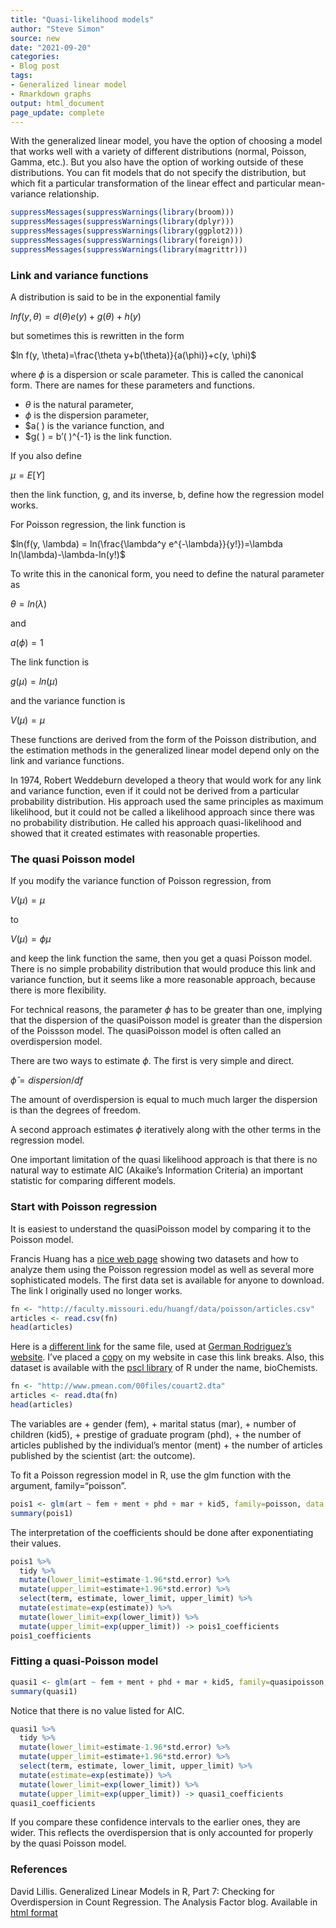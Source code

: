 ```yaml
---
title: "Quasi-likelihood models"
author: "Steve Simon"
source: new
date: "2021-09-20"
categories:
- Blog post
tags:
- Generalized linear model
- Rmarkdown graphs
output: html_document
page_update: complete
---
```


With the generalized linear model, you have the option of choosing a model that works well with a variety of different distributions (normal, Poisson, Gamma, etc.). But you also have the option of working outside of these distributions. You can fit models that do not specify the distribution, but which fit a particular transformation of the linear effect and particular mean-variance relationship.


```r
suppressMessages(suppressWarnings(library(broom)))
suppressMessages(suppressWarnings(library(dplyr)))
suppressMessages(suppressWarnings(library(ggplot2)))
suppressMessages(suppressWarnings(library(foreign)))
suppressMessages(suppressWarnings(library(magrittr)))
```

### Link and variance functions

A distribution is said to be in the exponential family

$ln f(y, \theta)=d(\theta)e(y)+g(\theta)+h(y)$

but sometimes this is rewritten in the form

$ln f(y, \theta)=\frac{\theta y+b(\theta)}{a(\phi)}+c(y, \phi)$

where $\phi$ is a dispersion or scale parameter. This is called the canonical form. There are names for these parameters and functions.

+ $\theta$ is the natural parameter,
+ $\phi$ is the dispersion parameter,
+ $a(\ ) is the variance function, and
+ $g(\ ) = b'(\ )^{-1} is the link function.

If you also define 

$\mu=E[Y]$

then the link function, g, and its inverse, b, define how the regression model works.

For Poisson regression, the link function is

$ln(f(y, \lambda) = ln(\frac{\lambda^y e^{-\lambda}}{y!})=\lambda ln(\lambda)-\lambda-ln(y!)$

To write this in the canonical form, you need to define the natural parameter as

$\theta=ln(\lambda)$

and

$a(\phi)=1$

The link function is

$g(\mu)=ln(\mu)$

and the variance function is

$V(\mu)=\mu$

These functions are derived from the form of the Poisson distribution, and the estimation methods in the generalized linear model depend only on the link and variance functions.

In 1974, Robert Weddeburn developed a theory that would work for any link and variance function, even if it could not be derived from a particular probability distribution. His approach used the same principles as maximum likelihood, but it could not be called a likelihood approach since there was no probability distribution. He called his approach quasi-likelihood and showed that it created estimates with reasonable properties.

### The quasi Poisson model

If you modify the variance function of Poisson regression, from 

$V(\mu)=\mu$

to

$V(\mu)=\phi \mu$

and keep the link function the same, then you get a quasi Poisson model. There is no simple probability distribution that would produce this link and variance function, but it seems like a more reasonable approach, because there is more flexibility.

For technical reasons, the parameter $\phi$ has to be greater than one, implying that the dispersion of the quasiPoisson model is greater than the dispersion of the Poissson model. The quasiPoisson model is often called an overdispersion model.

There are two ways to estimate $\phi$. The first is very simple and direct.

$\hat{\phi}= dispersion / df$

The amount of overdispersion is equal to much much larger the dispersion is than the degrees of freedom.

A second approach estimates $\phi$ iteratively along with the other terms in the regression model.

One important limitation of the quasi likelihood approach is that there is no natural way to estimate AIC (Akaike's Information Criteria) an important statistic for comparing different models.

<!---More--->

### Start with Poisson regression

It is easiest to understand the quasiPoisson model by comparing it to the Poisson model.

Francis Huang has a [nice web page][hua1] showing two datasets and how to analyze them using the Poisson regression model as well as several more sophisticated models. The first data set is available for anyone to download. The link I originally used no longer works.

```r
fn <- "http://faculty.missouri.edu/huangf/data/poisson/articles.csv"
articles <- read.csv(fn)
head(articles)
```

Here is a [different link][rod3] for the same file, used at [German Rodriguez's website][rod2]. I've placed a [copy][sim3] on my website in case this link breaks. Also, this dataset is available with the [pscl library][zei1] of R under the name, bioChemists.

```r
fn <- "http://www.pmean.com/00files/couart2.dta"
articles <- read.dta(fn)
head(articles)
```

[hua1]: https://francish.netlify.app/post/poisson-and-negative-binomial-regression-using-r/
[rod2]: https://data.princeton.edu/wws509/r/overdispersion
[rod3]: http://www.pmean.com/00files/couart2.dta
[sim3]: http://www.pmean.com/00files/couart2.dta
[zei1]: https://cran.r-project.org/web/packages/pscl/vignettes/countreg.pdf

The variables are
+ gender (fem),
+ marital status (mar),
+ number of children (kid5),
+ prestige of graduate program (phd), 
+ the number of articles published by the individual's mentor (ment)
+ the number of articles published by the scientist (art: the outcome).

To fit a Poisson regression model in R, use the glm function with the argument, family="poisson".

```r
pois1 <- glm(art ~ fem + ment + phd + mar + kid5, family=poisson, data = articles)
summary(pois1)
```

The interpretation of the coefficients should be done after exponentiating their values.

```r
pois1 %>%
  tidy %>%
  mutate(lower_limit=estimate-1.96*std.error) %>%
  mutate(upper_limit=estimate+1.96*std.error) %>%
  select(term, estimate, lower_limit, upper_limit) %>%
  mutate(estimate=exp(estimate)) %>%
  mutate(lower_limit=exp(lower_limit)) %>%
  mutate(upper_limit=exp(upper_limit)) -> pois1_coefficients
pois1_coefficients
```

### Fitting a quasi-Poisson model

```r
quasi1 <- glm(art ~ fem + ment + phd + mar + kid5, family=quasipoisson, data = articles)
summary(quasi1)
```

Notice that there is no value listed for AIC.

```r
quasi1 %>%
  tidy %>%
  mutate(lower_limit=estimate-1.96*std.error) %>%
  mutate(upper_limit=estimate+1.96*std.error) %>%
  select(term, estimate, lower_limit, upper_limit) %>%
  mutate(estimate=exp(estimate)) %>%
  mutate(lower_limit=exp(lower_limit)) %>%
  mutate(upper_limit=exp(upper_limit)) -> quasi1_coefficients
quasi1_coefficients
```

If you compare these confidence intervals to the earlier ones, they are wider. This reflects the overdispersion that is only accounted for properly by the quasi Poisson model.

### References

David Lillis. Generalized Linear Models in R, Part 7: Checking for Overdispersion in Count Regression. The Analysis Factor blog. Available in [html format][taf1]

[taf1]: https://www.theanalysisfactor.com/glm-r-overdispersion-count-regression/
